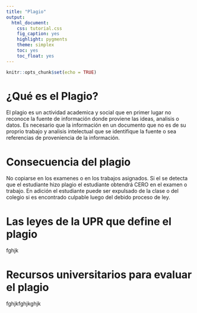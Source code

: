 ```yaml
---
title: "Plagio"
output:
  html_document:
    css: tutorial.css
    fig_caption: yes
    highlight: pygments
    theme: simplex
    toc: yes
    toc_float: yes
---
```


```r
knitr::opts_chunk$set(echo = TRUE)
```

# ¿Qué es el Plagio?

El plagio es un actividad academica y social que en primer lugar no reconoce la fuente de información donde proviene las ideas, analisis o datos.  Es necesario que la información en un documento que no es de su proprio trabajo y analisis intelectual que se identifique la fuente o sea referencias de proveniencia de la información.  

# Consecuencia del plagio

 No copiarse en los examenes o en los trabajos asignados. 
 Si el se detecta que el estudiante hizo plagio el estudiante obtendrá CERO en el examen o trabajo.
 En adición el estudiante puede ser expulsado de la clase o del colegio si es encontrado culpable luego del debido proceso de ley. 
 
# Las leyes de la UPR que define el plagio

fghjk

# Recursos universitarios para evaluar el plagio

fghjkfghjkghjk


